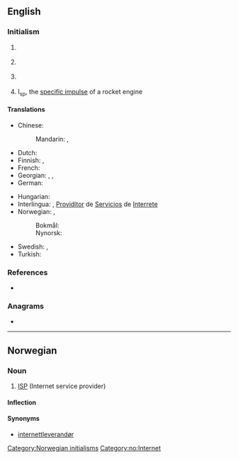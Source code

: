 {{also|Isp|isp}}
==English==

===Initialism===
{{rfc-header|Initialism}}
{{en-initialism}}

# {{lb|en|astronomy}} {{initialism of|[[interstellar]] [[polarization]]|lang=en}}
# {{lb|en|Internet}} {{initialism of|[[Internet]] [[service]] [[provider]]|lang=en}} {{gloss|a company that provides Internet access for a {{l|en| fee}}}}
# {{lb|en|programming}} {{initialism of|interface segregation principle|lang=en}} {{gloss|one of the five {{l|en|SOLID}} principles of programming.}}
# {{lb|en|rocket engineering}} I<sub>sp</sub>, the [[specific impulse]] of a rocket engine

====Translations====
{{trans-top|Internet service provider}}
* Chinese:
*: Mandarin: {{t|cmn|互聯網服務供應商|sc=Hani}}, {{t|cmn|互联网服务供应商|tr=hùliánwǎng fúwù gōngyìngshāng|sc=Hani}}
* Dutch: {{t+|nl|internetprovider|m}}
* Finnish: {{t+|fi|ISP}}, {{t|fi|[[internet]]-[[palveluntarjoaja]]}}
* French: {{t|fr|fournisseur d'accès à internet}}
* Georgian: {{t|ka|ინტერნეტ-მომსახურების მიმწოდებელი}}, {{t|ka|ინტერნეტ-სერვისის პროვაიდერი}}, {{t|ka|ISP}}
* German: {{t+|de|ISP|f}}
{{trans-mid}}
* Hungarian: {{t+|hu|internetszolgáltató}}
* Interlingua: {{t|ia|ISP}}, [[Providitor]] de [[Servicios]] de [[Interrete]]
* Norwegian: {{t|no|ISP|m}}, {{t|no|Internettleverandør|m}}
*: Bokmål: {{t|nb|internettleverandør|m}}
*: Nynorsk: {{t|nn|internettleverandør|m}}
* Swedish: {{t+|sv|ISP|c}}, {{t+|sv|internetleverantör|c}}
* Turkish: {{t+|tr|ISS}}
{{trans-bottom}}

===References===
* {{pedia|ISP_(disambiguation)|ISP}}

===Anagrams===
* {{anagrams|en|a=ips|IPS|IPs|PSI|iPS|pis|psi|sip}}

----

==Norwegian==

===Noun===
{{head|no|noun|g=m}}

# [[#English|ISP]] (Internet service provider)

====Inflection====
{{no-noun-infl|nb-class=m1|nn-class=m1|stem=ISP-}}

====Synonyms====
* [[internettleverandør]]

[[Category:Norwegian initialisms]]
[[Category:no:Internet]]